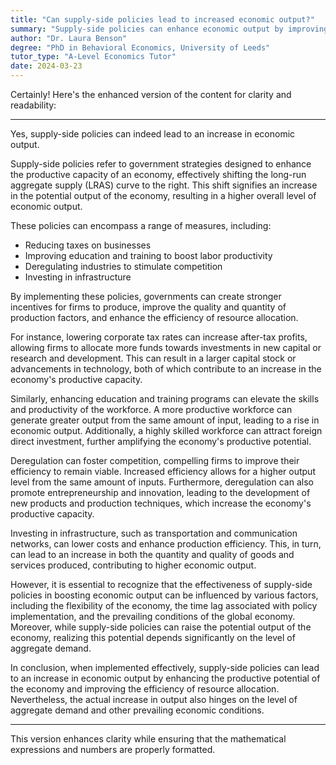 ```yaml
---
title: "Can supply-side policies lead to increased economic output?"
summary: "Supply-side policies can enhance economic output by improving productivity and efficiency, ultimately fostering growth and increasing the overall economic performance of a country."
author: "Dr. Laura Benson"
degree: "PhD in Behavioral Economics, University of Leeds"
tutor_type: "A-Level Economics Tutor"
date: 2024-03-23
---
```


Certainly! Here's the enhanced version of the content for clarity and readability:

---

Yes, supply-side policies can indeed lead to an increase in economic output.

Supply-side policies refer to government strategies designed to enhance the productive capacity of an economy, effectively shifting the long-run aggregate supply (LRAS) curve to the right. This shift signifies an increase in the potential output of the economy, resulting in a higher overall level of economic output.

These policies can encompass a range of measures, including:

- Reducing taxes on businesses
- Improving education and training to boost labor productivity
- Deregulating industries to stimulate competition
- Investing in infrastructure

By implementing these policies, governments can create stronger incentives for firms to produce, improve the quality and quantity of production factors, and enhance the efficiency of resource allocation.

For instance, lowering corporate tax rates can increase after-tax profits, allowing firms to allocate more funds towards investments in new capital or research and development. This can result in a larger capital stock or advancements in technology, both of which contribute to an increase in the economy's productive capacity.

Similarly, enhancing education and training programs can elevate the skills and productivity of the workforce. A more productive workforce can generate greater output from the same amount of input, leading to a rise in economic output. Additionally, a highly skilled workforce can attract foreign direct investment, further amplifying the economy's productive potential.

Deregulation can foster competition, compelling firms to improve their efficiency to remain viable. Increased efficiency allows for a higher output level from the same amount of inputs. Furthermore, deregulation can also promote entrepreneurship and innovation, leading to the development of new products and production techniques, which increase the economy's productive capacity.

Investing in infrastructure, such as transportation and communication networks, can lower costs and enhance production efficiency. This, in turn, can lead to an increase in both the quantity and quality of goods and services produced, contributing to higher economic output.

However, it is essential to recognize that the effectiveness of supply-side policies in boosting economic output can be influenced by various factors, including the flexibility of the economy, the time lag associated with policy implementation, and the prevailing conditions of the global economy. Moreover, while supply-side policies can raise the potential output of the economy, realizing this potential depends significantly on the level of aggregate demand.

In conclusion, when implemented effectively, supply-side policies can lead to an increase in economic output by enhancing the productive potential of the economy and improving the efficiency of resource allocation. Nevertheless, the actual increase in output also hinges on the level of aggregate demand and other prevailing economic conditions.

--- 

This version enhances clarity while ensuring that the mathematical expressions and numbers are properly formatted.
    